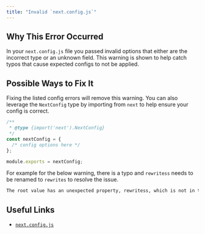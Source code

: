 ```yaml
---
title: "Invalid `next.config.js`"
---
```


## Why This Error Occurred

In your `next.config.js` file you passed invalid options that either are the incorrect type or an unknown field. This warning is shown to help catch typos that cause expected configs to not be applied.

## Possible Ways to Fix It

Fixing the listed config errors will remove this warning. You can also leverage the `NextConfig` type by importing from `next` to help ensure your config is correct.

```js filename="next.config.js"
/**
 * @type {import('next').NextConfig}
 */
const nextConfig = {
  /* config options here */
};

module.exports = nextConfig;
```

For example for the below warning, there is a typo and `rewritess` needs to be renamed to `rewrites` to resolve the issue.

```bash filename="Terminal"
The root value has an unexpected property, rewritess, which is not in the list of allowed properties
```

## Useful Links

- [`next.config.js`](/docs/pages/api-reference/next-config-js)
